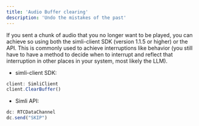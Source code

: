 ```yaml
---
title: 'Audio Buffer clearing'
description: 'Undo the mistakes of the past'
---
```


If you sent a chunk of audio that you no longer want to be played, you can achieve so using both the simli-client SDK (version 1.1.5 or higher) or the API. This is commonly used to achieve interruptions like behavior (you still have to have a method to decide when to interrupt and reflect that interruption in other places in your system, most likely the LLM).

- simli-client SDK:

``` javascript
client: SimliClient
client.ClearBuffer()
```

- Simli API:

``` javascript
dc: RTCDataChannel
dc.send("SKIP")
```
